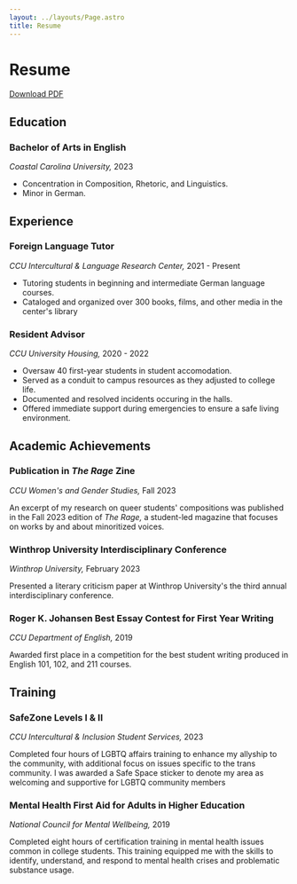 ```yaml
---
layout: ../layouts/Page.astro
title: Resume
---
```


# Resume
[Download PDF](/pdfs/daigneault-resume.pdf)

## Education

### Bachelor of Arts in English

_Coastal Carolina University,_ 2023

- Concentration in Composition, Rhetoric, and Linguistics.
- Minor in German.

## Experience

### Foreign Language Tutor

_CCU Intercultural & Language Research Center,_ 2021 - Present

- Tutoring students in beginning and intermediate German language courses.
- Cataloged and organized over 300 books, films, and other media in the center's library

### Resident Advisor

_CCU University Housing,_ 2020 - 2022

- Oversaw 40 first-year students in student accomodation.
- Served as a conduit to campus resources as they adjusted to college life.
- Documented and resolved incidents occuring in the halls.
- Offered immediate support during emergencies to ensure a safe living environment.

## Academic Achievements

### Publication in _The Rage_ Zine

_CCU Women's and Gender Studies,_ Fall 2023

An excerpt of my research on queer students' compositions was published in the Fall 2023
edition of _The Rage,_ a student-led magazine that focuses on works by and about minoritized voices.

### Winthrop University Interdisciplinary Conference

_Winthrop University,_ February 2023

Presented a literary criticism paper at Winthrop University's the third annual interdisciplinary conference.

### Roger K. Johansen Best Essay Contest for First Year Writing

_CCU Department of English,_ 2019

Awarded first place in a competition for the best student writing produced in English 101, 102, and 211 courses.

## Training

### SafeZone Levels I & II

_CCU Intercultural & Inclusion Student Services,_ 2023

Completed four hours of LGBTQ affairs training to enhance my allyship to the community, with additional
focus on issues specific to the trans community. I was awarded a Safe Space sticker to denote my area
as welcoming and supportive for LGBTQ community members

### Mental Health First Aid for Adults in Higher Education

_National Council for Mental Wellbeing,_ 2019

Completed eight hours of certification training in mental health issues common in college students.
This training equipped me with the skills to identify, understand, and respond to mental health crises
and problematic substance usage.